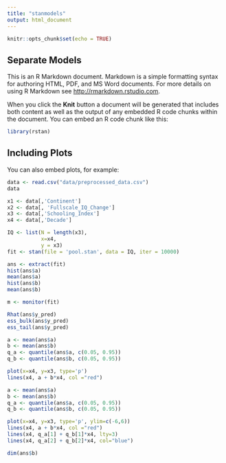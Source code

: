 ```yaml
---
title: "stanmodels"
output: html_document
---
```


```r
knitr::opts_chunk$set(echo = TRUE)
```

## Separate Models

This is an R Markdown document. Markdown is a simple formatting syntax for authoring HTML, PDF, and MS Word documents. For more details on using R Markdown see <http://rmarkdown.rstudio.com>.

When you click the **Knit** button a document will be generated that includes both content as well as the output of any embedded R code chunks within the document. You can embed an R code chunk like this:

```r
library(rstan)
```

## Including Plots

You can also embed plots, for example:

```r
data <- read.csv("data/preprocessed_data.csv")
data
```

```r
x1 <- data[,'Continent']
x2 <- data[, 'Fullscale_IQ_Change']
x3 <- data[,'Schooling_Index']
x4 <- data[,'Decade']

IQ <- list(N = length(x3),
           x=x4,
           y = x3)
fit <- stan(file = 'pool.stan', data = IQ, iter = 10000)
```
```r
ans <- extract(fit)
hist(ans$a)
mean(ans$a)
hist(ans$b)
mean(ans$b)
```
```r
m <- monitor(fit)
```
```r
Rhat(ans$y_pred)
ess_bulk(ans$y_pred)
ess_tail(ans$y_pred)
```

```r
a <- mean(ans$a)
b <- mean(ans$b)
q_a <- quantile(ans$a, c(0.05, 0.95))
q_b <- quantile(ans$b, c(0.05, 0.95))

plot(x=x4, y=x3, type='p')
lines(x4, a + b*x4, col ="red")
```
```r
a <- mean(ans$a)
b <- mean(ans$b)
q_a <- quantile(ans$a, c(0.05, 0.95))
q_b <- quantile(ans$b, c(0.05, 0.95))

plot(x=x4, y=x3, type='p', ylim=c(-6,6))
lines(x4, a + b*x4, col ="red")
lines(x4, q_a[1] + q_b[1]*x4, lty=3)
lines(x4, q_a[2] + q_b[2]*x4, col="blue")
```

```r
dim(ans$b)
```